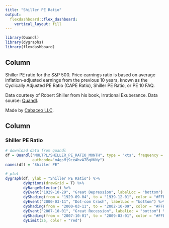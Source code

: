 ```yaml
---
title: "Shiller PE Ratio"
output: 
  flexdashboard::flex_dashboard:
    vertical_layout: fill
---
```


```r
library(Quandl)
library(dygraphs)
library(flexdashboard)
```

Column {.sidebar}
-----------------------------------------------------------------------
Shiller PE ratio for the S&P 500. Price earnings ratio is based on average inflation-adjusted earnings from the previous 10 years, known as the Cyclically Adjusted PE Ratio (CAPE Ratio), Shiller PE Ratio, or PE 10 FAQ. 

Data courtesy of Robert Shiller from his book, Irrational Exuberance. Data source: [Quandl](https://www.quandl.com/data/MULTPL/SHILLER_PE_RATIO_MONTH-Shiller-PE-Ratio-by-Month).

Made by [Cabaceo LLC](https://cabaceo.com).


Column
-----------------------------------------------------------------------

### Shiller PE Ratio

```r
# download data from quandl
df = Quandl("MULTPL/SHILLER_PE_RATIO_MONTH", type = "xts", frequency = "12",
            authcode="m4gsMj9ceAhvA7BqVKNy")
names(df) = "Shiller PE"

# plot
dygraph(df, ylab = "Shiller PE Ratio") %>% 
        dyOptions(drawGrid = T) %>% 
        dyRangeSelector() %>% 
        dyEvent("1929-10-29", "Great Depression", labelLoc = "bottom") %>% 
        dyShading(from = "1929-09-04", to = "1939-12-01", color = "#FFE6E6") %>% 
        dyEvent("2000-03-11", "Dot-com Crash", labelLoc = "bottom") %>% 
        dyShading(from = "2000-03-11", to = "2002-10-09", color = "#FFE6E6") %>% 
        dyEvent("2007-10-01", "Great Recession", labelLoc = "bottom") %>% 
        dyShading(from = "2007-10-01", to = "2009-03-01", color = "#FFE6E6") %>% 
        dyLimit(25, color = "red")
```
